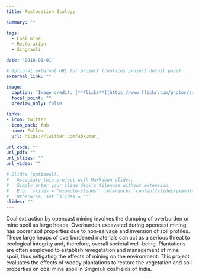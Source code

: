 ```yaml
---
title: Restoration Ecology

summary: ""

tags:
  - Coal mine
  - Restoration
  - Singrauli

date: "2018-01-01"

# Optional external URL for project (replaces project detail page).
external_link: ""

image:
  caption: 'Image credit: [**Flickr**](https://www.flickr.com/photos/sierraclub/5614958114)' 
  focal_point: ""
  preview_only: false

links:
- icon: twitter
  icon_pack: fab
  name: Follow
  url: https://twitter.com/abkumar_
  
url_code: ""
url_pdf: ""
url_slides: ""
url_video: ""

# Slides (optional).
#   Associate this project with Markdown slides.
#   Simply enter your slide deck's filename without extension.
#   E.g. `slides = "example-slides"` references `content/slides/example-slides.md`.
#   Otherwise, set `slides = ""`.
slides: ""
---
```


Coal extraction by opencast mining involves the dumping of overburden or mine spoil as large heaps. Overburden excavated during opencast mining has poorer soil properties due to non-salvage and inversion of soil profiles. These large heaps of overburdened materials can act as a serious threat to ecological integrity and, therefore, overall societal well-being. Plantations are often employed to establish revegetation and management of mine spoil, thus mitigating the effects of mining on the environment. This project evaluates the effects of woody plantations to restore the vegetation and soil properties on coal mine spoil in Singrauli coalfields of India.
